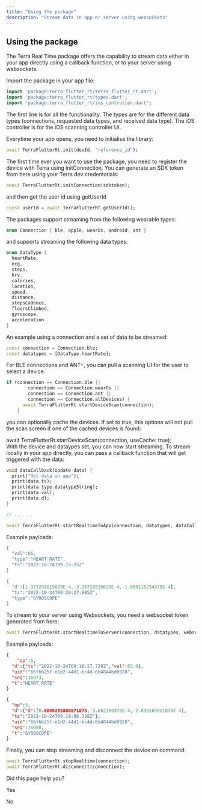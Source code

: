 ```yaml
---
title: "Using the package"
description: "Stream data in app or server using websockets"
---
```

## Using the package

The Terra Real Time package offers the capability to stream data either in your app directly using a callback function, or to your server using websockets.

Import the package in your app file:

```dart
import 'package:terra_flutter_rt/terra_flutter_rt.dart';
import 'package:terra_flutter_rt/types.dart';
import 'package:terra_flutter_rt/ios_controller.dart';

```

The first line is for all the functionality. The types are for the different data types (connections, requested data types, and received data type). The iOS controller is for the iOS scanning controller UI.

Everytime your app opens, you need to initialise the library:

```dart
await TerraFlutterRt.init(devId, "reference_id");

```

The first time ever you want to use the package, you need to register the device with Terra using initConnection. You can generate an SDK token from here using your Terra dev credentatials:

```dart
await TerraFlutterRt.initConnection(sdktoken);

```

and then get the user id using getUserId

```dart
const userId = await TerraFlutterRt.getUserId();

```

The packages support streaming from the following wearable types:

```dart
enum Connection { ble, apple, wearOs, android, ant }

```

and supports streaming the following data types:

```dart
enum DataType {
  heartRate,
  ecg,
  steps,
  hrv,
  calories,
  location,
  speed,
  distance,
  stepsCadence,
  floorsClimbed,
  gyroscope,
  acceleration
}

```

An example using a connection and a set of data to be streamed:

```dart
const connection = Connection.ble;
const datatypes = [DataType.heartRate];

```

For BLE connections and ANT+, you can pull a scanning UI for the user to select a device:

```dart
if (connection == Connection.ble ||
        connection == Connection.wearOs ||
        connection == Connection.ant ||
        connection == Connection.allDevices) {
      await TerraFlutterRt.startDeviceScan(connection);
	}

```

you can optionally cache the devices. If set to true, this options will not pull the scan screen if one of the cached devices is found:

await TerraFlutterRt.startDeviceScan(connection, useCache: true);  
With the device and dataypes set, you can now start streaming. To stream locally in your app directly, you can pass a callback function that will get triggered with the data:

```dart
void dataCallback(Update data) {
  print("Got data in app");
  print(data.ts);
  print(data.type.datatypeString);
  print(data.val);
  print(data.d);
}

// .......

await TerraFlutterRt.startRealtimeToApp(connection, datatypes, dataCallback);

```

Example payloads:

```dart
{
  "val":86,
  "type":"HEART_RATE",
  "ts":"2022-10-24T09:15:25Z"
}

{
  "d":[1.373291015625E-4,-3.96728515625E-4,-1.068115234375E-4],
  "ts":"2022-10-24T09:20:27.985Z",
  "type":"GYROSCOPE"
}

```

To stream to your server using Websockets, you need a websocket token generated from here:

```dart
await TerraFlutterRt.startRealtimeToServer(connection, datatypes, websockettoken);

```

Example payloads:

```json
{
	"op":5,
  "d":{"ts":"2022-10-24T09:18:27.729Z","val":83.0},
  "uid":"66fbb25f-e1d2-44d1-bc4d-6b4844bd0928",
  "seq":16073,
  "t":"HEART_RATE"
}

{
  "op":5,
  "d":{"d":[0.0049285888671875,-3.662109375E-4,-2.899169921875E-4],
  "ts":"2022-10-24T09:19:06.328Z"},
  "uid":"66fbb25f-e1d2-44d1-bc4d-6b4844bd0928",
  "seq":16088,
  "t":"GYROSCOPE"
}

```

Finally, you can stop streaming and disconnect the device on command:

```dart
await TerraFlutterRt.stopRealtime(connection);
await TerraFlutterRt.disconnect(connection);

```

Did this page help you?

Yes

No